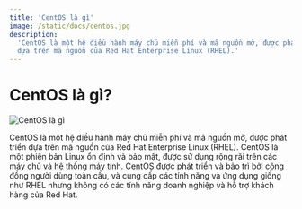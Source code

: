 ```yaml
---
title: 'CentOS là gì'
image: /static/docs/centos.jpg
description:
  'CentOS là một hệ điều hành máy chủ miễn phí và mã nguồn mở, được phát triển
  dựa trên mã nguồn của Red Hat Enterprise Linux (RHEL).'
---
```


# CentOS là gì?

![CentOS là gì](/static/docs/centos.jpg)

CentOS là một hệ điều hành máy chủ miễn phí và mã nguồn mở, được phát triển dựa
trên mã nguồn của Red Hat Enterprise Linux (RHEL). CentOS là một phiên bản Linux
ổn định và bảo mật, được sử dụng rộng rãi trên các máy chủ và hệ thống máy tính.
CentOS được phát triển và bảo trì bởi cộng đồng người dùng toàn cầu, và cung cấp
các tính năng và ứng dụng giống như RHEL nhưng không có các tính năng doanh
nghiệp và hỗ trợ khách hàng của Red Hat.
